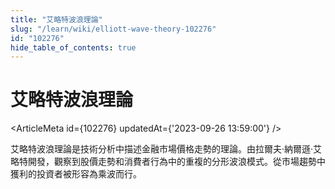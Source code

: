 ```yaml
---
title: "艾略特波浪理論"
slug: "/learn/wiki/elliott-wave-theory-102276"
id: "102276"
hide_table_of_contents: true
---
```



# 艾略特波浪理論

<ArticleMeta id={102276} updatedAt={'2023-09-26 13:59:00'} />
<div className='border-solid border-b border-t-0 my-4 border-[var(--ifm-color-gray-300)]' />

艾略特波浪理論是技術分析中描述金融市場價格走勢的理論。由拉爾夫·納爾遜·艾略特開發，觀察到股價走勢和消費者行為中的重複的分形波浪模式。從市場趨勢中獲利的投資者被形容為乘波而行。
